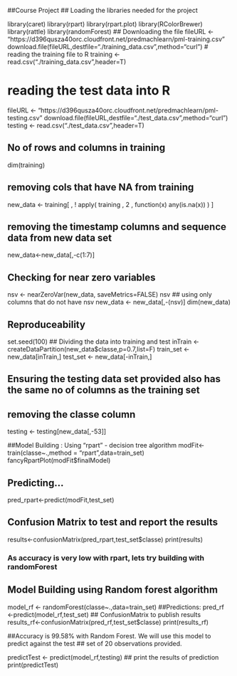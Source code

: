 ##Course Project 
## Loading the libraries needed for the project

library(caret)
library(rpart)
library(rpart.plot)
library(RColorBrewer)
library(rattle)
library(randomForest)
## Downloading the file
fileURL <- "https://d396qusza40orc.cloudfront.net/predmachlearn/pml-training.csv"
download.file(fileURL,destfile="./training_data.csv",method="curl")
# reading the training file to R
training <- read.csv("./training_data.csv",header=T)

# reading the test data into R
fileURL <- "https://d396qusza40orc.cloudfront.net/predmachlearn/pml-testing.csv"
download.file(fileURL,destfile="./test_data.csv",method="curl")
testing <- read.csv("./test_data.csv",header=T)

## No of rows and columns in training
dim(training)

## removing cols that have NA from training
new_data <- training[ , ! apply( training , 2 , function(x) any(is.na(x)) ) ]

## removing the timestamp columns and sequence data from new data set
new_data<-new_data[,-c(1:7)]



## Checking for near zero variables

nsv <- nearZeroVar(new_data, saveMetrics=FALSE)
nsv
## using only columns that do not have nsv
new_data <- new_data[,-(nsv)]
dim(new_data)


## Reproduceability 
set.seed(100)
## Dividing the data into training and test
inTrain <- createDataPartition(new_data$classe,p=0.7,list=F)
train_set <- new_data[inTrain,]
test_set <- new_data[-inTrain,]

## Ensuring the testing data set provided also has the same no of columns as the training set
## removing the classe column
testing <- testing[new_data[,-53]]

##Model Building : Using "rpart" - decision tree algorithm
modFit<-train(classe~.,method = "rpart",data=train_set)
fancyRpartPlot(modFit$finalModel)

## Predicting...
pred_rpart<-predict(modFit,test_set)

## Confusion Matrix to test and report the results
results<-confusionMatrix(pred_rpart,test_set$classe)
print(results)

### As accuracy is very low with rpart, lets try building with randomForest
## Model Building using Random forest algorithm
model_rf <- randomForest(classe~.,data=train_set)
##Predictions:
pred_rf <-predict(model_rf,test_set)
## ConfusionMatrix to publish results
results_rf<-confusionMatrix(pred_rf,test_set$classe)
print(results_rf)

##Accuracy is 99.58% with Random Forest. We will use this model to predict against the test
## set of 20 observations provided.

predictTest <- predict(model_rf,testing)
## print the results of prediction
print(predictTest)


